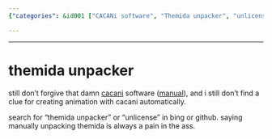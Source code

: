 ```yaml
---
{"categories": &id001 ["CACANi software", "Themida unpacker", "unlicense", "manual unpacking", "dissatisfaction", "software review", "tedious process"], "category": "CACANi Software", "date": "2022-12-05 08:04:25", "description": "A user shares their disappointment with the CACANi software and looks for ways to unpack Themida or obtain an unlicense. They explain that manually unpacking Themida is a cumbersome task.", "tags": *id001, "title": "themida unpacker"}

---
```


------

# themida unpacker

still don't forgive that damn [cacani](https://cacani.sg/) software ([manual](https://cacani.sg/CACANi_manual.pdf?v=1c2903397d88)), and i still don't find a clue for creating animation with cacani automatically.

search for "themida unpacker" or "unlicense" in bing or github. saying manually unpacking themida is always a pain in the ass.

